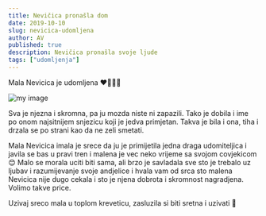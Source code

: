 ```yaml
---
title: Nevičica pronašla dom
date: 2019-10-10
slug: nevicica-udomljena
author: AV
published: true
description: Nevičica pronašla svoje ljude
tags: ["udomljenja"]
---
```

Mala Nevicica je udomljena ❤🌸💞🌷

![my image](./nevicica.jpg)

Sva je njezna i skromna, pa ju mozda niste ni zapazili. Tako je dobila i ime po onom najsitnijem snjezicu koji je jedva primjetan. Takva je bila i ona, tiha i drzala se po strani kao da ne zeli smetati.

Mala Nevicica imala je srece da ju je primijetila jedna draga udomiteljica i javila se bas u pravi tren i malena je vec neko vrijeme sa svojom covjekicom 😊
Malo se morala uciti biti sama, ali brzo je savladala sve sto je trebalo uz ljubav i razumijevanje svoje andjelice i hvala vam od srca sto malena Nevicica nije dugo cekala i sto je njena dobrota i skromnost nagradjena. Volimo takve price.

Uzivaj sreco mala u toplom kreveticu, zasluzila si biti sretna i uzivati 💞